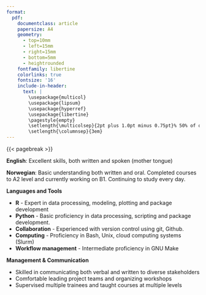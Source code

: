 ```yaml
---
format: 
  pdf: 
    documentclass: article
    papersize: A4
    geometry:
      - top=10mm
      - left=15mm
      - right=15mm
      - bottom=5mm
      - heightrounded
    fontfamily: libertine
    colorlinks: true
    fontsize: '16'
    include-in-header: 
      text: |
        \usepackage{multicol}
        \usepackage{lipsum}
        \usepackage{hyperref}
        \usepackage{libertine}
        \pagestyle{empty}
        \setlength{\multicolsep}{2pt plus 1.0pt minus 0.75pt}% 50% of original values
        \setlength{\columnsep}{3em}
---
```

<!-- TITLE -->
\begin{huge}\begin{center}{\bf Andrew Hayden Morris}\end{center}\end{huge}

<!-- CONTACT INFO -->
\begin{center}andrewmorris@mailbox.org ∙ \href{https://ahmorris.org}{Personal Website} ∙ \href{https://github.com/amorris28}{Github} ∙ \href{https://www.linkedin.com/in/andrew-morris-71033a41/}{LinkedIn}
\end{center}
<!-- \begin{center}Located in Oslo, Norway -->
<!-- \end{center} -->
\vspace{5pt}



<!-- EDUCATION: 1ST BULLET -->
\begin{large}
  {\bf EDUCATION}
  \vspace{3pt}
  \hrule
  \vspace{10pt}
  
  {\bf PhD Biology}, (2022) {\it University of Oregon} \hfill Eugene, OR, USA
  
\end{large}

<!-- \vspace{5pt} -->

<!-- EDUCATION: 2ND BULLET -->
\begin{large}

    {\bf MS Soil Science}, (2017) {\it The Pennsylvania State University} \hfill State College, PA, USA
    
\end{large}

<!-- \vspace{5pt} -->

<!-- EDUCATION: 3RD BULLET -->
\begin{large}

{\bf BS Plant Sciences}, (2014) {\it Cornell University} \hfill Ithaca, NY, USA

\end{large}

\vspace{25pt}

<!--EXPERIENCE : 1ST BULLET -->

\begin{large}{\bf RELEVANT EXPERIENCE}

  \vspace{3pt}
  \hrule
  \vspace{10pt}
  {\bf Researcher in Big Data and Precision Medicine}
  \hfill Mar 2024 - Present

  \vspace{-0.17cm}

  Postdoctoral Scholar, Centre for Precision Psychiatry, University of Oslo
  \hfill Oslo, Norway
  
\end{large}
\parbox{400pt}{
  \begin{itemize}
 \item Modeled age-of-onset for cancer using genetic and clinical data from Norwegian health registries across thousands of subjects, to be integrated into precision medicine platforms in the Norwegian health system.
 \item Developed a software package for individualized risk prediction across platforms (R, Python, Matlab).
 \item Supported collaborative data infrastructure projects integrating multiple patient registries.
 \item Organized the 2024 Oslo Bioinformatics Workshop Week, fostering collaboration among over 100 participants.
\end{itemize}
}

\vspace{15pt}

<!--EXPERIENCE : 1ST BULLET -->

\begin{large}
  {\bf Visiting Scholar}
  \hfill Sep 2022

  \vspace{-0.17cm}

  Department of Biotechnology and Food Science, NTNU
  \hfill Trondheim, Norway
  
\end{large}
\parbox{400pt}{
  \begin{itemize}
 \item Compared recirculating aquaculture systems in Oregon and Trondheim; collected DNA from water and zebrafish for microbiome research.
\end{itemize}
}

\vspace{15pt}

<!-- EXPERIENCE : 2ND BULLET-->

\begin{large}
  
  {\bf Researcher in Quantitative Genetics}
  \hfill Mar 2022 - Dec 2023
  \vspace{-0.17cm}

  Postdoctoral scholar, Institute of Ecology and Evolution, University of Oregon
  \hfill Eugene, OR, USA
  
\end{large}

\parbox{400pt}{
  \begin{itemize}
\item Investigated the impact of antibiotic treatment and stocking density on zebrafish fry; managed data processing, conducted analyses, and presented insights to collaborators.
\item Established data collection protocols, managed and cleaned datasets from dozens of published reports on microbiome heritability in animals, developed and conducted analyses, and presented findings in \textit{Nature Microbiology}.
\end{itemize}
}

\vspace{15pt}


<!-- EXPERIENCE : 3RD BULLET-->

\begin{large}
  {\bf PhD Research Fellow} \hfill Aug 2017 - Mar 2022

  \vspace{-0.17cm}

  Institute of Ecology and Evolution, University of Oregon \hfill Eugene, OR, USA

\end{large}

\parbox{400pt}{
  \begin{itemize}
\item Integrated datasets from collaborators across dozens of field sites in Brazil and Gabon on soil characteristics and methane production.
\item Designed and conducted laboratory experiments investigating methane production in soil, integrating results with field data for publications in scientific journals and presentations at international meetings.
\item Insights from laboratory experiments contributed to the award of a \$3 million (USD) grant from the U.S. National Science Foundation.
\item Supervised students and taught courses in biology and scientific computing.
\end{itemize}
}

\vspace{15pt}

<!-- EXPERIENCE : 5TH BULLET-->

\begin{large}

  {\bf MS Research Fellow} \hfill Aug 2015 - Jul 2017

  \vspace{-0.17cm}
  
  Department of Ecosystem Science and Management, 
  Penn State University
  \hfill State College, PA, USA
  
\end{large}

\parbox{400pt}{
  \begin{itemize}
\item Worked with industry partners to design field trials at research stations and on farms to test strategies for enhancing nutrient management, using R to deliver insights that balanced profitability and environmental impact.
\item Presented recommendations to industry partners, farmers, and scientists to facilitate informed decision-making.
\end{itemize}
}


{{< pagebreak >}}

<!-- LANGUAGES -->
\begin{large}
{\bf LANGUAGES}
  \vspace{3pt}
  \hrule
  \vspace{10pt}
  
\end{large}

**English**: Excellent skills, both written and spoken (mother tongue)

**Norwegian**: Basic understanding both written and oral. Completed courses to A2 level and currently working on B1. Continuing to study every day.

\vspace{30pt}

<!-- SKILLS -->
\begin{large}{\bf SKILLS \& TOOLS}
  \vspace{3pt}
  \hrule
  \vspace{10pt}
\end{large}

**Languages and Tools**

 * **R** - Expert in data processing, modeling, plotting and package development
 * **Python** - Basic proficiency in data processing, scripting and package development.
 * **Collaboration** - Experienced with version control using git, Github.
 * **Computing** - Proficiency in Bash, Unix, cloud computing systems (Slurm)
 * **Workflow management** - Intermediate proficiency in GNU Make

  \vspace{10pt}

**Management \& Communication**

 * Skilled in communicating both verbal and written to diverse stakeholders
 * Comfortable leading project teams and organizing workshops
 * Supervised multiple trainees and taught courses at multiple levels
 
  \vspace{10pt}

<!-- **Selected Coursework** -->

<!-- * Genome-Wide Association Studies -->
<!-- * Machine Learning for Image Analysis -->
<!-- * Strategies and Techniques for Analyzing Microbial Community Population Structures -->
<!-- * Advanced Biological Statistics I \& II -->

\vspace{30pt}

<!-- REFERENCES -->
<!--
\begin{large}
{\bf REFERENCES}
  \vspace{3pt}
  \hrule
  \vspace{10pt}
    
  \vspace{-0.17cm}
\end{large}

 * Oleksandr Frei, Researcher, University of Oslo, oleksandr.frei@medisin.uio.no Tel: +47 417 94 331
 * Prof. Brendan Bohannan, University of Oregon, bohannan@uoregon.edu Tel: +1 541 346 4883
 * Prof. Jason Kaye, Penn State University, jpk12@psu.edu Tel: +1 814 863 1614
-->